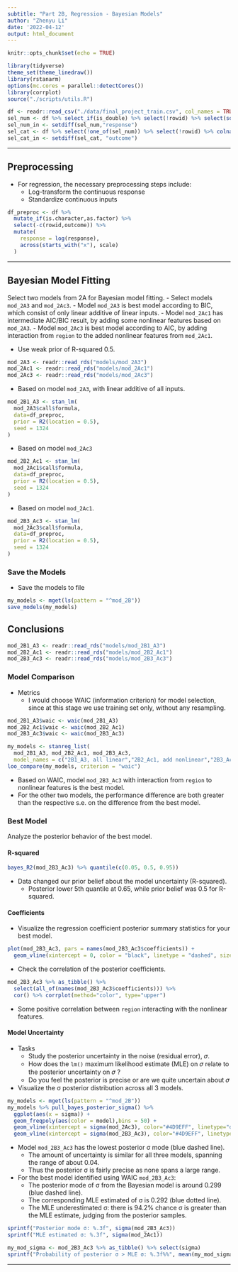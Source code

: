 ```yaml
---
subtitle: "Part 2B, Regression - Bayesian Models"
author: "Zhenyu Li"
date: '2022-04-12'
output: html_document
---
```


```r
knitr::opts_chunk$set(echo = TRUE)
```

```r
library(tidyverse)
theme_set(theme_linedraw())
library(rstanarm)
options(mc.cores = parallel::detectCores())
library(corrplot)
source("./scripts/utils.R")
```

```r
df <- readr::read_csv("./data/final_project_train.csv", col_names = TRUE)
sel_num <- df %>% select_if(is_double) %>% select(!rowid) %>% select(sort(names(.))) %>% colnames()
sel_num_in <- setdiff(sel_num,"response")
sel_cat <- df %>% select(!one_of(sel_num)) %>% select(!rowid) %>% colnames()
sel_cat_in <- setdiff(sel_cat, "outcome")
```

----

## Preprocessing

- For regression, the necessary preprocessing steps include:
  - Log-transform the continuous response
  - Standardize continuous inputs

```r
df_preproc <- df %>% 
  mutate_if(is.character,as.factor) %>% 
  select(-c(rowid,outcome)) %>% 
  mutate(
    response = log(response),
    across(starts_with("x"), scale)
  )
```

----

## Bayesian Model Fitting

Select two models from 2A for Bayesian model fitting. 
- Select models `mod_2A3` and `mod_2Ac3`. 
  - Model `mod_2A3` is best model according to BIC, which consist of only linear additive of linear inputs. 
  - Model `mod_2Ac1` has intermediate AIC/BIC result, by adding some nonlinear features based on `mod_2A3`. 
  - Model `mod_2Ac3` is best model according to AIC, by adding interaction from `region` to the added nonlinear features from `mod_2Ac1`. 

- Use weak prior of R-squared 0.5. 

```r
mod_2A3 <- readr::read_rds("models/mod_2A3")
mod_2Ac1 <- readr::read_rds("models/mod_2Ac1")
mod_2Ac3 <- readr::read_rds("models/mod_2Ac3")
```


- Based on model `mod_2A3`, with linear additive of all inputs.

```r
mod_2B1_A3 <- stan_lm(
  mod_2A3$call$formula,
  data=df_preproc,
  prior = R2(location = 0.5),
  seed = 1324
)
```


- Based on model `mod_2Ac3`

```r
mod_2B2_Ac1 <- stan_lm(
  mod_2Ac1$call$formula,
  data=df_preproc, 
  prior = R2(location = 0.5),
  seed = 1324
)
```


- Based on model `mod_2Ac1`. 

```r
mod_2B3_Ac3 <- stan_lm(
  mod_2Ac3$call$formula,
  data=df_preproc, 
  prior = R2(location = 0.5),
  seed = 1324
)
```

### Save the Models

- Save the models to file

```r
my_models <- mget(ls(pattern = "^mod_2B"))
save_models(my_models)
```

## Conclusions

```r
mod_2B1_A3 <- readr::read_rds("models/mod_2B1_A3")
mod_2B2_Ac1 <- readr::read_rds("models/mod_2B2_Ac1")
mod_2B3_Ac3 <- readr::read_rds("models/mod_2B3_Ac3")
```

### Model Comparison

- Metrics  
  - I would choose WAIC (information criterion) for model selection, since at this stage we use training set only, without any resampling.  

```r
mod_2B1_A3$waic <- waic(mod_2B1_A3)
mod_2B2_Ac1$waic <- waic(mod_2B2_Ac1)
mod_2B3_Ac3$waic <- waic(mod_2B3_Ac3)
```

```r
my_models <- stanreg_list(
  mod_2B1_A3, mod_2B2_Ac1, mod_2B3_Ac3,
  model_names = c("2B1_A3, all linear","2B2_Ac1, add nonlinear","2B3_Ac3, region: non-linear"))
loo_compare(my_models, criterion = "waic")
```

- Based on WAIC, model `mod_2B3_Ac3` with interaction from `region` to nonlinear features is the best model.
- For the other two models, the performance difference are both greater than the respective s.e. on the difference from the best model. 


### Best Model

Analyze the posterior behavior of the best model. 

#### R-squared

```r
bayes_R2(mod_2B3_Ac3) %>% quantile(c(0.05, 0.5, 0.95))
```

- Data changed our prior belief about the model uncertainty (R-squared).  
  - Posterior lower 5th quantile at 0.65, while prior belief was 0.5 for R-squared.  

#### Coefficients

- Visualize the regression coefficient posterior summary statistics for your best model.

```r
plot(mod_2B3_Ac3, pars = names(mod_2B3_Ac3$coefficients)) +
  geom_vline(xintercept = 0, color = "black", linetype = "dashed", size = 0.5)
```

- Check the correlation of the posterior coefficients.  

```r
mod_2B3_Ac3 %>% as_tibble() %>% 
  select(all_of(names(mod_2B3_Ac3$coefficients))) %>% 
  cor() %>% corrplot(method="color", type="upper")
```

- Some positive correlation between `region` interacting with the nonlinear features. 

#### Model Uncertainty

- Tasks  
  - Study the posterior uncertainty in the noise (residual error), 𝜎.
  - How does the `lm()` maximum likelihood estimate (MLE) on 𝜎 relate to the posterior uncertainty on 𝜎 ?
  - Do you feel the posterior is precise or are we quite uncertain about 𝜎

- Visualize the σ posterior distribution across all 3 models. 

```r
my_models <- mget(ls(pattern = "^mod_2B"))
my_models %>% pull_bayes_posterior_sigma() %>% 
  ggplot(aes(x = sigma)) +
  geom_freqpoly(aes(color = model),bins = 50) +
  geom_vline(xintercept = sigma(mod_2Ac3), color="#4D9EFF", linetype="dotted", size=0.5) +
  geom_vline(xintercept = sigma(mod_2B3_Ac3), color="#4D9EFF", linetype="dashed", size=0.5)
```

- Model `mod_2B3_Ac3` has the lowest posterior σ mode (blue dashed line). 
  - The amount of uncertainty is similar for all three models, spanning the range of about 0.04. 
  - Thus the posterior σ is fairly precise as none spans a large range. 

- For the best model identified using WAIC `mod_2B3_Ac3`:
  - The posterior mode of σ from the Bayesian model is around 0.299 (blue dashed line).
  - The corresponding MLE estimated of σ is 0.292 (blue dotted line).
  - The MLE underestimated σ: there is 94.2% chance σ is greater than the MLE estimate, judging from the posterior samples. 

```r
sprintf("Posterior mode σ: %.3f", sigma(mod_2B3_Ac3))
sprintf("MLE estimated σ: %.3f", sigma(mod_2Ac1))

my_mod_sigma <- mod_2B3_Ac3 %>% as_tibble() %>% select(sigma)
sprintf("Probability of posterior σ > MLE σ: %.3f%%", mean(my_mod_sigma >= sigma(mod_2Ac3))*100)
```

----
